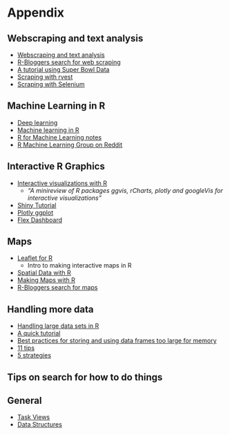# Appendix

## Webscraping and text analysis

* [Webscraping and text analysis](http://datascienceplus.com/goodreads-webscraping-and-text-analysis-with-r-part-1/)
* [R-Bloggers search for web scraping](https://www.r-bloggers.com/search/web%20scraping/)
* [A tutorial using Super Bowl Data](https://rpubs.com/Radcliffe/superbowl)
* [Scraping with rvest](https://www.r-bloggers.com/rvest-easy-web-scraping-with-r/)
* [Scraping with Selenium](https://www.r-bloggers.com/scraping-with-selenium/)

## Machine Learning in R

* [Deep learning](https://www.r-bloggers.com/a-simple-workflow-for-deep-learning/)
* [Machine learning in R](https://www.r-bloggers.com/machine-learning-with-r/)
* [R for Machine Learning notes](https://ocw.mit.edu/courses/sloan-school-of-management/15-097-prediction-machine-learning-and-statistics-spring-2012/lecture-notes/MIT15_097S12_lec02.pdf)
* [R Machine Learning Group on Reddit](https://www.reddit.com/r/MachineLearning/comments/575jz8/discussion_join_us_on_rlearnmachinelearning/#bottom-comments)

## Interactive R Graphics

* [Interactive visualizations with R](http://ouzor.github.io/blog/2014/11/21/interactive-visualizations.html)
  * _"A minireview of R packages ggvis, rCharts, plotly and googleVis for interactive visualizations"_
* [Shiny Tutorial](http://shiny.rstudio.com/tutorial/)
* [Plotly ggplot](https://plot.ly/ggplot2/)
* [Flex Dashboard](http://rmarkdown.rstudio.com/flexdashboard/)

## Maps

* [Leaflet for R](http://rstudio.github.io/leaflet/)
  * Intro to making interactive maps in R
* [Spatial Data with R](http://robinlovelace.net/r/2014/01/30/spatial-data-with-R-tutorial.html)
* [Making Maps with R](http://www.molecularecologist.com/2012/09/making-maps-with-r/)
* [R-Bloggers search for maps](https://www.r-bloggers.com/search/maps/)

## Handling more data

* [Handling large data sets in R](https://rstudio-pubs-static.s3.amazonaws.com/72295_692737b667614d369bd87cb0f51c9a4b.html)
* [A quick tutorial](http://davetang.org/muse/2013/09/03/handling-big-data-in-r/)
* [Best practices for storing and using data frames too large for memory](http://stackoverflow.com/questions/1875795/best-practices-for-storing-and-using-data-frames-too-large-for-memory)
* [11 tips](http://theodi.org/blog/fig-data-11-tips-how-handle-big-data-r-and-1-bad-pun)
* [5 strategies](https://www.r-bloggers.com/five-ways-to-handle-big-data-in-r/)

## Tips on search for how to do things



## General

* [Task Views](https://cran.r-project.org/web/views/)
* [Data Structures](http://adv-r.had.co.nz/Data-structures.html)
